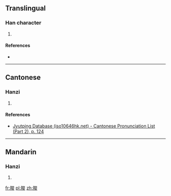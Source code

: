 ==Translingual==

===Han character===
{{Han char|rn=74|rad=月|as=09|sn=13|four=7224<sub>7</sub>|canj=月山金水 (BUCE)|ids=⿰[[月]][[㚇]]}}

# {{defn|Han|sort=月09}}

====References====
* {{Han ref|kx=0506.210|dkj=14387|dj=0887.100|hdz=32098.080|uh=6721|ud=26401|bh=DF7A|bd=57210}}

----

==Cantonese==

===Hanzi===
{{yue-hanzi|jyut=[[zung1]]|y=jung1}}

# {{defn|lang=yue|sort=月09}}

====References====
*[http://www.iso10646hk.net/jp/document/download.jsp Jyutping Database (iso10646hk.net) - Cantonese Pronunciation List (Part 2), p. 124]

----

==Mandarin==

===Hanzi===
{{cmn-hanzi|pin=[[zōng]] ([[zong1]])|wg=tsung<sup>1</sup>}}

# {{defn|lang=cmn|sort=月09}}

[[fr:朡]]
[[pl:朡]]
[[zh:朡]]